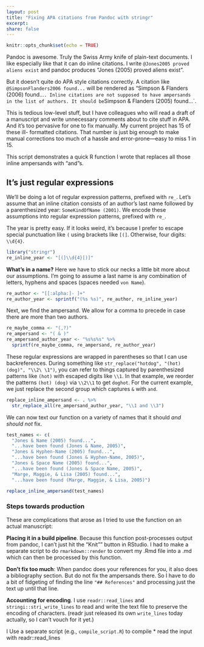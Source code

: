 ```yaml
---
layout: post
title: "Fixing APA citations from Pandoc with stringr"
excerpt: 
share: false
---
```


```r
knitr::opts_chunk$set(echo = TRUE)
```

Pandoc is awesome. Truly the Swiss Army knife of plain-text documents. I like
especially like that it can do inline citations. I write `@Jones2005 proved
aliens exist` and pandoc produces "Jones (2005) proved aliens exist".

But it doesn't quite do APA style citations correctly. A citation like
`@SimpsonFlanders2006 found...` will be rendered as "Simpson & Flanders (2006)
found...`. Inline citations are not supposed to have ampersands in the list of
authors. It should be `Simpson & Flanders (2005) found...`.

This is tedious low-level stuff, but I have colleagues who will read a draft of
a manuscript and write unnecessary comments about to cite stuff in APA. And it's
too pervasive for one to fix manually. My current project has 15 of these ill-
formatted citations. That number is just big enough to make manual corrections
too much of a hassle and error-prone---easy to miss 1 in 15.

This script demonstrates a quick R function I wrote that replaces all those
inline ampersands with "and"s. 

## It's just regular expressions

We'll be doing a lot of regular expression patterns, prefixed with `re_`. Let's
assume that an inline citation consists of an author's last name followed by a
parenthesized year: `SomeKindOfName (2001)`. We encode these assumptions into
regular expression patterns, prefixed with `re_`. 

The year is pretty easy. If it looks weird, it's because I prefer to escape
special punctuation like `(` using brackets like `[(]`. Otherwise, four digits:
`\\d{4}`.

```r
library("stringr")
re_inline_year <- "[(]\\d{4}[)]"
```

**What's in a name?** Here we have to stick our necks a little bit more about
our assumptions. I'm going to assume a last name is any combination of letters,
hyphens and spaces (spaces needed `von Name`). 

```r
re_author <- "[[:alpha:]- ]+"
re_author_year <- sprintf("(%s %s)", re_author, re_inline_year)
```

Next, we find the ampersand. We allow for a comma to precede in case there are
more than two authors.

```r
re_maybe_comma <- "(,?)"
re_ampersand <- "( & )"
re_ampersand_author_year <- "%s%s%s" %>%
  sprintf(re_maybe_comma, re_ampersand, re_author_year)
```

These regular expressions are wrapped in parentheses so that I can use
backreferences. During something like `str_replace("hotdog", "(hot)(dog)", "\\2\
\1")`, you can refer to things captured by parenthesized patterns like `(hot)`
with escaped digits like `\\1`. In that example, we reorder the patterns `(hot)
(dog)` via `\\2\\1` to get `doghot`. For the current example, we just replace
the second group which captures ` & ` with ` and `.

```r
replace_inline_ampersand <- . %>%
  str_replace_all(re_ampersand_author_year, "\\1 and \\3")
```

We can now text our function on a variety of names that it should _and should
not_ fix.

```r
test_names <- c(
  "Jones & Name (2005) found...",
  "...have been found (Jones & Name, 2005)",
  "Jones & Hyphen-Name (2005) found...",
  "...have been found (Jones & Hyphen-Name, 2005)",
  "Jones & Space Name (2005) found...",
  "...have been found (Jones & Space Name, 2005)",
  "Marge, Maggie, & Lisa (2005) found...",
  "...have been found (Marge, Maggie, & Lisa, 2005)")

replace_inline_ampersand(test_names)
```

### Steps towards production

These are complications that arose as I tried to use the function on an actual manuscript:

**Placing it in a build pipeline**. Because this function post-processes output
from pandoc, I can't just hit the "Knit"" button in RStudio. I had to make a
separate script to do `rmarkdown::render` to convert my .Rmd file into a .md
which can then be processed by this function.

**Don't fix too much**: When pandoc does your references for you, it also does
a bibliography section. But do not fix the ampersands there. So I have
to do a bit of fidgeting of finding the line `"## References"` and processing
just the text up until that line.

**Accounting for encoding**. I use `readr::read_lines` and
`stringi::stri_write_lines` to read and write the text file to preserve the
encoding of characters. (readr just released its own `write_lines` today
actually, so I can't vouch for it yet.)

I Use a separate script (e.g., `compile_script.R`) to compile
* read the input with readr::read_lines
